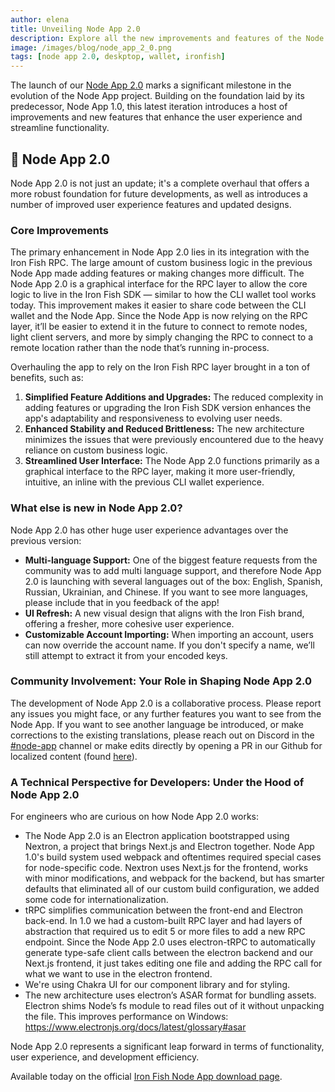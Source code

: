 ```yaml
---
author: elena
title: Unveiling Node App 2.0
description: Explore all the new improvements and features of the Node App 2.0
image: /images/blog/node_app_2_0.png
tags: [node app 2.0, deskptop, wallet, ironfish]
---
```


The launch of our [Node App 2.0](https://ironfish.network/use/node-app) marks a significant milestone in the evolution of the Node App project. Building on the foundation laid by its predecessor, Node App 1.0, this latest iteration introduces a host of improvements and new features that enhance the user experience and streamline functionality.

## 🥳 Node App 2.0

Node App 2.0 is not just an update; it's a complete overhaul that offers a more robust foundation for future developments, as well as introduces a number of improved user experience features and updated designs. 

### Core Improvements

The primary enhancement in Node App 2.0 lies in its integration with the Iron Fish RPC. The large amount of custom business logic in the previous Node App made adding features or making changes more difficult. The Node App 2.0 is a graphical interface for the RPC layer to allow the core logic to live in the Iron Fish SDK — similar to how the CLI wallet tool works today. This improvement makes it easier to share code between the CLI wallet and the Node App. Since the Node App is now relying on the RPC layer, it’ll be easier to extend it in the future to connect to remote nodes, light client servers, and more by simply changing the RPC to connect to a remote location rather than the node that’s running in-process. 

Overhauling the app to rely on the Iron Fish RPC layer brought in a ton of benefits, such as: 

1. **Simplified Feature Additions and Upgrades:** The reduced complexity in adding features or upgrading the Iron Fish SDK version enhances the app's adaptability and responsiveness to evolving user needs.
2. **Enhanced Stability and Reduced Brittleness:** The new architecture minimizes the issues that were previously encountered due to the heavy reliance on custom business logic.
3. **Streamlined User Interface:** The Node App 2.0 functions primarily as a graphical interface to the RPC layer, making it more user-friendly, intuitive, an inline with the previous CLI wallet experience.

### What else is new in Node App 2.0?

Node App 2.0 has other huge user experience advantages over the previous version:

- **Multi-language Support:** One of the biggest feature requests from the community was to add multi language support, and therefore Node App 2.0 is launching with several languages out of the box: English, Spanish, Russian, Ukrainian, and Chinese. If you want to see more languages, please include that in you feedback of the app!
- **UI Refresh:** A new visual design that aligns with the Iron Fish brand, offering a fresher, more cohesive user experience.
- **Customizable Account Importing:** When importing an account, users can now override the account name. If you don't specify a name, we’ll still attempt to extract it from your encoded keys.

### Community Involvement: Your Role in Shaping Node App 2.0

The development of Node App 2.0 is a collaborative process. Please report any issues you might face, or any further features you want to see from the Node App. If you want to see another language be introduced, or make corrections to the existing translations, please reach out on Discord in the [#node-app](https://discord.com/channels/771503434028941353/1123369260522143825) channel or make edits directly by opening a PR in our Github for localized content (found [here](https://github.com/iron-fish/ironfish-node-app/tree/main/renderer/intl/locales)).

### A Technical Perspective for Developers: Under the Hood of Node App 2.0

For engineers who are curious on how Node App 2.0 works: 

- The Node App 2.0 is an Electron application bootstrapped using Nextron, a project that brings Next.js and Electron together. Node App 1.0's build system used webpack and oftentimes required special cases for node-specific code. Nextron uses Next.js for the frontend, works with minor modifications, and webpack for the backend, but has smarter defaults that eliminated all of our custom build configuration, we added some code for internationalization.
- tRPC simplifies communication between the front-end and Electron back-end. In 1.0 we had a custom-built RPC layer and had layers of abstraction that required us to edit 5 or more files to add a new RPC endpoint. Since the Node App 2.0 uses electron-tRPC to automatically generate type-safe client calls between the electron backend and our Next.js frontend, it just takes editing one file and adding the RPC call for what we want to use in the electron frontend.
- We're using Chakra UI for our component library and for styling.
- The new architecture uses electron’s ASAR format for bundling assets. Electron shims Node’s fs module to read files out of it without unpacking the file. This improves performance on Windows: https://www.electronjs.org/docs/latest/glossary#asar

Node App 2.0 represents a significant leap forward in terms of functionality, user experience, and development efficiency. 

Available today on the official [Iron Fish Node App download page](https://ironfish.network/use/node-app).

